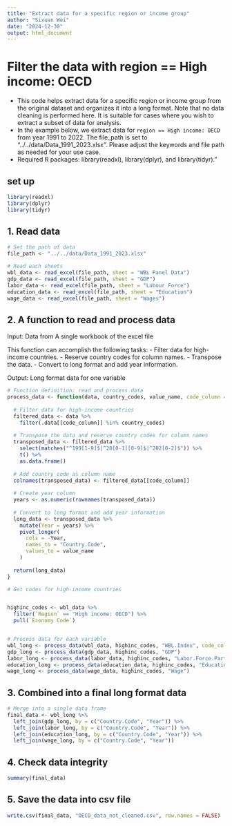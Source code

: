```yaml
---
title: "Extract data for a specific region or income group"
author: "Sixuan Wei"
date: "2024-12-30"
output: html_document
---
```


# Filter the data with region == High income: OECD

- This code helps extract data for a specific region or income group from the original dataset and organizes it into a long format. Note that no data cleaning is performed here. It is suitable for cases where you wish to extract a subset of data for analysis. 
- In the example below, we extract data for `region == High income: OECD` from year 1991 to 2022. The file_path is set to "../../data/Data_1991_2023.xlsx". Please adjust the keywords and file path as needed for your use case. 
- Required R packages: library(readxl), library(dplyr), and library(tidyr)."

## set up
```r
library(readxl)
library(dplyr)
library(tidyr)
```

## 1. Read data

```r

# Set the path of data
file_path <- "../../data/Data_1991_2023.xlsx"

# Read each sheets
wbl_data <- read_excel(file_path, sheet = "WBL Panel Data")
gdp_data <- read_excel(file_path, sheet = "GDP")
labor_data <- read_excel(file_path, sheet = "Labour Force")
education_data <- read_excel(file_path, sheet = "Education")
wage_data <- read_excel(file_path, sheet = "Wages")

```

## 2. A function to read and process data 

Input: Data from A single workbook of the excel file

This function can accomplish the following tasks:
- Filter data for high-income countries.
- Reserve country codes for column names.
- Transpose the data.
- Convert to long format and add year information.

Output: Long format data for one variable

```r

# Function definition: read and process data
process_data <- function(data, country_codes, value_name, code_column = "Country Code") {
  
  # Filter data for high-income countries
  filtered_data <- data %>%
    filter(.data[[code_column]] %in% country_codes)
  
  # Transpose the data and reserve country codes for column names
  transposed_data <- filtered_data %>%
    select(matches("^199[1-9]$|^20[0-1][0-9]$|^202[0-2]$")) %>%
    t() %>%
    as.data.frame()
  
  # Add country code as column name
  colnames(transposed_data) <- filtered_data[[code_column]]
  
  # Create year column
  years <- as.numeric(rownames(transposed_data))
  
  # Convert to long format and add year information
  long_data <- transposed_data %>%
    mutate(Year = years) %>%
    pivot_longer(
      cols = -Year,
      names_to = "Country.Code",
      values_to = value_name
    )
  
  return(long_data)
}
```

```r
# Get codes for high-income countries


highinc_codes <- wbl_data %>% 
  filter(`Region` == "High income: OECD") %>% 
  pull(`Economy Code`)


# Process data for each variable
wbl_long <- process_data(wbl_data, highinc_codes, "WBL.Index", code_column = "Economy Code")
gdp_long <- process_data(gdp_data, highinc_codes, "GDP")
labor_long <- process_data(labor_data, highinc_codes, "Labor.Force.Participation")
education_long <- process_data(education_data, highinc_codes, "Education.Levels")
wage_long <- process_data(wage_data, highinc_codes, "Wage")
```
## 3. Combined into a final long format data
```r

# Merge into a single data frame
final_data <- wbl_long %>%
  left_join(gdp_long, by = c("Country.Code", "Year")) %>%
  left_join(labor_long, by = c("Country.Code", "Year")) %>%
  left_join(education_long, by = c("Country.Code", "Year")) %>%
  left_join(wage_long, by = c("Country.Code", "Year"))
```

## 4. Check data integrity
```r
summary(final_data)
```
## 5. Save the data into csv file
```r
write.csv(final_data, "OECD_data_not_cleaned.csv", row.names = FALSE)
```